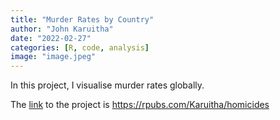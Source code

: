 ```yaml
---
title: "Murder Rates by Country"
author: "John Karuitha"
date: "­2022-02-27"
categories: [R, code, analysis]
image: "image.jpeg"
---
```


In this project, I visualise murder rates globally. 

The [link](https://rpubs.com/Karuitha/homicides) to the project is <https://rpubs.com/Karuitha/homicides>
